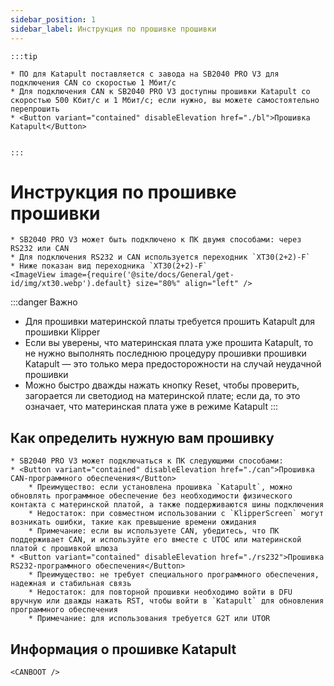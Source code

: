 ```yaml
---
sidebar_position: 1
sidebar_label: Инструкция по прошивке прошивки
---
```







    :::tip

    * ПО для Katapult поставляется с завода на SB2040 PRO V3 для подключения CAN со скоростью 1 Мбит/с
    * Для подключения CAN к SB2040 PRO V3 доступны прошивки Katapult со скоростью 500 Кбит/с и 1 Мбит/с; если нужно, вы можете самостоятельно перепрошить
    * <Button variant="contained" disableElevation href="./bl">Прошивка Katapult</Button>


    :::

# Инструкция по прошивке прошивки

    * SB2040 PRO V3 может быть подключено к ПК двумя способами: через RS232 или CAN
    * Для подключения RS232 и CAN используется переходник `XT30(2+2)-F`
    * Ниже показан вид переходника `XT30(2+2)-F`
    <ImageView image={require('@site/docs/General/get-id/img/xt30.webp').default} size="80%" align="left" />

:::danger Важно
* Для прошивки материнской платы требуется прошить Katapult для прошивки Klipper
* Если вы уверены, что материнская плата уже прошита Katapult, то не нужно выполнять последнюю процедуру прошивки прошивки Katapult — это только мера предосторожности на случай неудачной прошивки
* Можно быстро дважды нажать кнопку Reset, чтобы проверить, загорается ли светодиод на материнской плате; если да, то это означает, что материнская плата уже в режиме Katapult
:::

## Как определить нужную вам прошивку

    * SB2040 PRO V3 может подключаться к ПК следующими способами:
    * <Button variant="contained" disableElevation href="./can">Прошивка CAN-программного обеспечения</Button>
        * Преимущество: если установлена прошивка `Katapult`, можно обновлять программное обеспечение без необходимости физического контакта с материнской платой, а также поддерживаются шины подключения
        * Недостаток: при совместном использовании с `KlipperScreen` могут возникать ошибки, такие как превышение времени ожидания
        * Примечание: если вы используете CAN, убедитесь, что ПК поддерживает CAN, и используйте его вместе с UTOC или материнской платой с прошивкой шлюза
    * <Button variant="contained" disableElevation href="./rs232">Прошивка RS232-программного обеспечения</Button>
        * Преимущество: не требует специального программного обеспечения, надежная и стабильная связь
        * Недостаток: для повторной прошивки необходимо войти в DFU вручную или дважды нажать RST, чтобы войти в `Katapult` для обновления программного обеспечения
        * Примечание: для использования требуется G2T или UTOR

## Информация о прошивке Katapult


    <CANBOOT />
